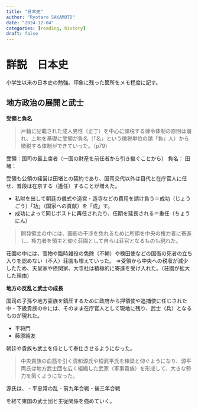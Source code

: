---
title: "日本史"
author: "Ryotaro SAKAMOTO"
date: "2024-12-04"
categories: [reading, history]
draft: false
---

# 詳説　日本史

小学生以来の日本史の勉強。印象に残った箇所をメモ程度に記す。

## 地方政治の展開と武士

**受領と負名**

> 戸籍に記載された成人男性（正丁）を中心に課税する律令体制の原則は崩れ、土地を基礎に受領が負名（「名」という徴税単位の請「負」人）から徴税する体制ができていった。（p79）

受領：国司の最上席者（一国の財産を前任者から引き継ぐことから） 負名： 田堵：

受領も公領の経営は田堵との契約であり、国司交代以外は目代と在庁官人に任せ、普段は在京する（遙任）することが増えた。

-   私財を出して朝廷の儀式や造宮・造寺などの費用を請け負う＝成功（じょうごう）「功」（国家への貢献）を「成」す。
-   成功によって同じポストに再任されたり、任期を延長される＝重任（ちょうにん）

> 開発領主の中には、国衙の干渉を免れるために所領を中央の権力者に寄進し、権力者を領主と仰ぐ荘園として自らは荘官となるものも現れた。

荘園の中には、官物や臨時雑役の免除（不輸）や検田使などの国衙の死者の立ち入りを認めない（不入）荘園も増えていった。 ⇒受領から中央への税収が減少したため、天皇家や摂関家、大寺社は積極的に寄進を受け入れた。（荘園が拡大した理由）

**地方の反乱と武士の成長**

国司の子孫や地方豪族を鎮圧するために政府から押領使や追捕使に任じされた中・下級貴族の中には、そのまま在庁官人として現地に残り、武士（兵）となるものが現れた。

-   平将門
-   藤原純友

朝廷や貴族も武士を侍として奉仕させるようになった。

> 中央貴族の血筋を引く清和源氏や桓武平氏を棟梁と仰ぐようになり、源平両氏は地方武士団を広く組織した武家（軍事貴族）を形成して、大きな勢力を築くようになった。

源氏は、 
- 平忠常の乱 
- 前九年合戦・後三年合戦 

を経て東国の武士団と主従関係を強めていく。





